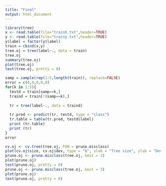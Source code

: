 ```yaml
---
title: "Final"
output: html_document
---
```


```r
library(tree)
x <- read.table(file="trainX.txt",header=TRUE)
y <- read.table(file="trainy.txt",header=TRUE)
y$label = factor(y$label)
train = cbind(x,y)
tree.oj = tree(label~., data = train)
tree.oj
summary(tree.oj)
plot(tree.oj)
text(tree.oj, pretty = 0)

samp = sample(rep(1:5,length(train)), replace=FALSE) 
error = c(0,0,0,0,0)
for(k in 1:5){
  testd = train[samp==k,]
  traind = train[!(samp==k),]
  
  tr = tree(label~., data = traind)
  
  tr.pred <- predict(tr, testd, type = "class")
  tr.table = table(tr.pred, testd$label)
  print (tr.table)
  print (tr)
}
error
```

```r
cv.oj <- cv.tree(tree.oj, FUN = prune.misclass)
plot(cv.oj$size, cv.oj$dev, type = "b", xlab = "Tree size", ylab = "Deviance")
prune.oj <- prune.misclass(tree.oj, best = 2)
plot(prune.oj)
text(prune.oj, pretty = 0)
prune.oj <- prune.misclass(tree.oj, best = 3)
plot(prune.oj)
text(prune.oj, pretty = 0)
```